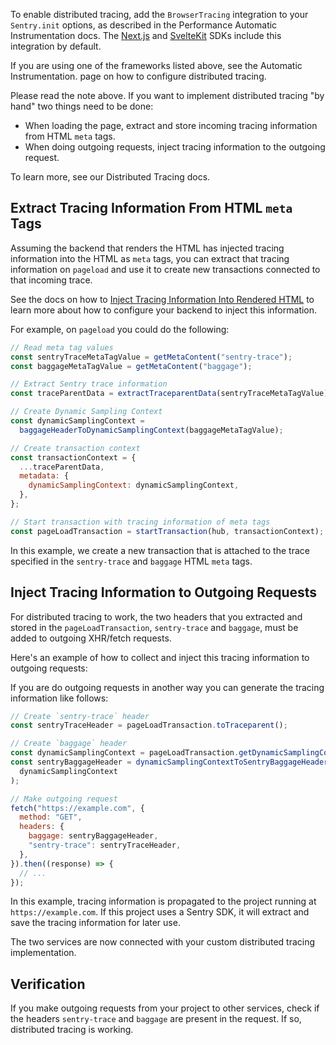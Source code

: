 <!--

NOTE

This page is not yet visible in the docs, as the apis used here are not public.
We will implement "Tracing without Performance" for Javascript Browser first,
then revisit this page and change it to match the new official apis to use.

-->


To enable distributed tracing, add the `BrowserTracing` integration to your `Sentry.init` options, as described in the Performance <PlatformLink to="/performance/instrumentation/automatic-instrumentation/"> Automatic Instrumentation</PlatformLink> docs. The [Next.js](/platforms/javascript/guides/nextjs/) and [SvelteKit](/platforms/javascript/guides/sveltekit/) SDKs include this integration by default.

If you are using one of the frameworks listed above, see the <PlatformLink to="/distributed-tracing/instrumentation/automatic-instrumentation/">Automatic Instrumentation</PlatformLink>. page on how to configure distributed tracing.


Please read the note above. If you want to implement distributed tracing "by hand" two things need to be done:

- When loading the page, extract and store incoming tracing information from HTML `meta` tags.
- When doing outgoing requests, inject tracing information to the outgoing request.

To learn more, see our <PlatformLink to="/distributed-tracing/">Distributed Tracing</PlatformLink> docs.

## Extract Tracing Information From HTML `meta` Tags

Assuming the backend that renders the HTML has injected tracing information into the HTML as `meta` tags, you can extract that tracing information on `pageload` and use it to create new transactions connected to that incoming trace.

See the docs on how to [Inject Tracing Information Into Rendered HTML](/platforms/python/distributed-tracing/instrumentation/custom-instrumentation/#inject-tracing-information-into-rendered-html) to learn more about how to configure your backend to inject this information.

For example, on `pageload` you could do the following:

```javascript
// Read meta tag values
const sentryTraceMetaTagValue = getMetaContent("sentry-trace");
const baggageMetaTagValue = getMetaContent("baggage");

// Extract Sentry trace information
const traceParentData = extractTraceparentData(sentryTraceMetaTagValue);

// Create Dynamic Sampling Context
const dynamicSamplingContext =
  baggageHeaderToDynamicSamplingContext(baggageMetaTagValue);

// Create transaction context
const transactionContext = {
  ...traceParentData,
  metadata: {
    dynamicSamplingContext: dynamicSamplingContext,
  },
};

// Start transaction with tracing information of meta tags
const pageLoadTransaction = startTransaction(hub, transactionContext);
```

In this example, we create a new transaction that is attached to the trace specified in the `sentry-trace` and `baggage` HTML `meta` tags.

## Inject Tracing Information to Outgoing Requests

For distributed tracing to work, the two headers that you extracted and stored in the `pageLoadTransaction`, `sentry-trace` and `baggage`, must be added to outgoing XHR/fetch requests.

Here's an example of how to collect and inject this tracing information to outgoing requests:

If you are do outgoing requests in another way you can generate the tracing information like follows:

```javascript
// Create `sentry-trace` header
const sentryTraceHeader = pageLoadTransaction.toTraceparent();

// Create `baggage` header
const dynamicSamplingContext = pageLoadTransaction.getDynamicSamplingContext();
const sentryBaggageHeader = dynamicSamplingContextToSentryBaggageHeader(
  dynamicSamplingContext
);

// Make outgoing request
fetch("https://example.com", {
  method: "GET",
  headers: {
    baggage: sentryBaggageHeader,
    "sentry-trace": sentryTraceHeader,
  },
}).then((response) => {
  // ...
});
```

In this example, tracing information is propagated to the project running at `https://example.com`. If this project uses a Sentry SDK, it will extract and save the tracing information for later use.

The two services are now connected with your custom distributed tracing implementation.

## Verification

If you make outgoing requests from your project to other services, check if the headers `sentry-trace` and `baggage` are present in the request. If so, distributed tracing is working.
